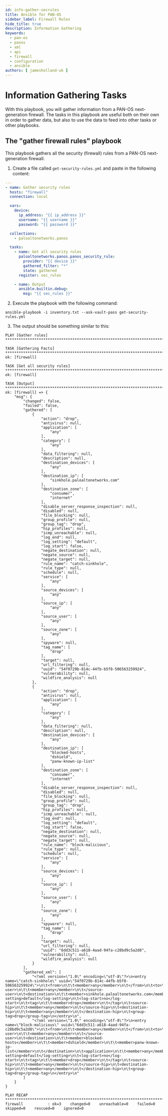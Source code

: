 ```yaml
---
id: info-gather-secrules
title: Ansible for PAN-OS
sidebar_label: Firewall Rules
hide_title: true
description: Information Gathering
keywords:
  - pan-os
  - panos
  - xml
  - api
  - firewall
  - configuration
  - ansible
authors: [ jamesholland-uk ]
---
```



# Information Gathering Tasks

With this playbook, you will gather information from a PAN-OS next-generation firewall. The tasks in this playbook are useful both on their own in order to gather data, but also to use the data to feed into other tasks or other playbooks.

<Assumptions />

<LabGuidance />

## The "gather firewall rules" playbook

This playbook gathers all the security (firewall) rules from a PAN-OS next-generation firewall.

1. Create a file called `get-security-rules.yml` and paste in the following content:

```yaml
---
- name: Gather security rules
  hosts: "firewall"
  connection: local

  vars:
    device:
      ip_address: "{{ ip_address }}"
      username: "{{ username }}"
      password: "{{ password }}"

  collections:
    - paloaltonetworks.panos

  tasks:
    - name: Get all security rules
      paloaltonetworks.panos.panos_security_rule:
        provider: "{{ device }}"
        gathered_filter: "*"
        state: gathered
      register: sec_rules

    - name: Output
      ansible.builtin.debug:
        msg: "{{ sec_rules }}"
```

2. Execute the playbook with the following command:

```
ansible-playbook -i inventory.txt --ask-vault-pass get-security-rules.yml
```

3. The output should be something similar to this:

```
PLAY [Gather rules] ****************************************************************************************

TASK [Gathering Facts] *************************************************************************************
ok: [firewall]

TASK [Get all security rules] ******************************************************************************
ok: [firewall]

TASK [Output] **********************************************************************************************
ok: [firewall] => {
    "msg": {
        "changed": false,
        "failed": false,
        "gathered": [
            {
                "action": "drop",
                "antivirus": null,
                "application": [
                    "any"
                ],
                "category": [
                    "any"
                ],
                "data_filtering": null,
                "description": null,
                "destination_devices": [
                    "any"
                ],
                "destination_ip": [
                    "sinkhole.paloaltonetworks.com"
                ],
                "destination_zone": [
                    "consumer",
                    "internet"
                ],
                "disable_server_response_inspection": null,
                "disabled": null,
                "file_blocking": null,
                "group_profile": null,
                "group_tag": "drop",
                "hip_profiles": null,
                "icmp_unreachable": null,
                "log_end": null,
                "log_setting": "default",
                "log_start": false,
                "negate_destination": null,
                "negate_source": null,
                "negate_target": null,
                "rule_name": "catch-sinkhole",
                "rule_type": null,
                "schedule": null,
                "service": [
                    "any"
                ],
                "source_devices": [
                    "any"
                ],
                "source_ip": [
                    "any"
                ],
                "source_user": [
                    "any"
                ],
                "source_zone": [
                    "any"
                ],
                "spyware": null,
                "tag_name": [
                    "drop"
                ],
                "target": null,
                "url_filtering": null,
                "uuid": "54f0729b-814c-44fb-b5f8-506563259924",
                "vulnerability": null,
                "wildfire_analysis": null
            },
            {
                "action": "drop",
                "antivirus": null,
                "application": [
                    "any"
                ],
                "category": [
                    "any"
                ],
                "data_filtering": null,
                "description": null,
                "destination_devices": [
                    "any"
                ],
                "destination_ip": [
                    "blocked-hosts",
                    "dshield",
                    "panw-known-ip-list"
                ],
                "destination_zone": [
                    "consumer",
                    "internet"
                ],
                "disable_server_response_inspection": null,
                "disabled": null,
                "file_blocking": null,
                "group_profile": null,
                "group_tag": "drop",
                "hip_profiles": null,
                "icmp_unreachable": null,
                "log_end": null,
                "log_setting": "default",
                "log_start": false,
                "negate_destination": null,
                "negate_source": null,
                "negate_target": null,
                "rule_name": "block-malicious",
                "rule_type": null,
                "schedule": null,
                "service": [
                    "any"
                ],
                "source_devices": [
                    "any"
                ],
                "source_ip": [
                    "any"
                ],
                "source_user": [
                    "any"
                ],
                "source_zone": [
                    "any"
                ],
                "spyware": null,
                "tag_name": [
                    "drop"
                ],
                "target": null,
                "url_filtering": null,
                "uuid": "6dd3c511-a618-4aad-94fa-c28bd9c5a2d8",
                "vulnerability": null,
                "wildfire_analysis": null
            }
        ],
        "gathered_xml": [
            "<?xml version=\"1.0\" encoding=\"utf-8\"?>\n<entry name=\"catch-sinkhole\" uuid=\"54f0729b-814c-44fb-b5f8-506563259924\">\n\t<from>\n\t\t<member>any</member>\n\t</from>\n\t<to>\n\t\t<member>consumer</member>\n\t\t<member>internet</member>\n\t</to>\n\t<source>\n\t\t<member>any</member>\n\t</source>\n\t<source-user>\n\t\t<member>any</member>\n\t</source-user>\n\t<destination>\n\t\t<member>sinkhole.paloaltonetworks.com</member>\n\t</destination>\n\t<application>\n\t\t<member>any</member>\n\t</application>\n\t<service>\n\t\t<member>any</member>\n\t</service>\n\t<category>\n\t\t<member>any</member>\n\t</category>\n\t<action>drop</action>\n\t<log-setting>default</log-setting>\n\t<log-start>no</log-start>\n\t<tag>\n\t\t<member>drop</member>\n\t</tag>\n\t<source-hip>\n\t\t<member>any</member>\n\t</source-hip>\n\t<destination-hip>\n\t\t<member>any</member>\n\t</destination-hip>\n\t<group-tag>drop</group-tag>\n</entry>\n",
            "<?xml version=\"1.0\" encoding=\"utf-8\"?>\n<entry name=\"block-malicious\" uuid=\"6dd3c511-a618-4aad-94fa-c28bd9c5a2d8\">\n\t<from>\n\t\t<member>any</member>\n\t</from>\n\t<to>\n\t\t<member>consumer</member>\n\t\t<member>internet</member>\n\t</to>\n\t<source>\n\t\t<member>any</member>\n\t</source>\n\t<source-user>\n\t\t<member>any</member>\n\t</source-user>\n\t<destination>\n\t\t<member>blocked-hosts</member>\n\t\t<member>dshield</member>\n\t\t<member>panw-known-ip-list</member>\n\t</destination>\n\t<application>\n\t\t<member>any</member>\n\t</application>\n\t<service>\n\t\t<member>any</member>\n\t</service>\n\t<category>\n\t\t<member>any</member>\n\t</category>\n\t<action>drop</action>\n\t<log-setting>default</log-setting>\n\t<log-start>no</log-start>\n\t<tag>\n\t\t<member>drop</member>\n\t</tag>\n\t<source-hip>\n\t\t<member>any</member>\n\t</source-hip>\n\t<destination-hip>\n\t\t<member>any</member>\n\t</destination-hip>\n\t<group-tag>drop</group-tag>\n</entry>\n"
        ]
    }
}

PLAY RECAP *************************************************************************************************
firewall           : ok=3    changed=0    unreachable=0    failed=0    skipped=0    rescued=0    ignored=0
```

<ClosingNotes />
